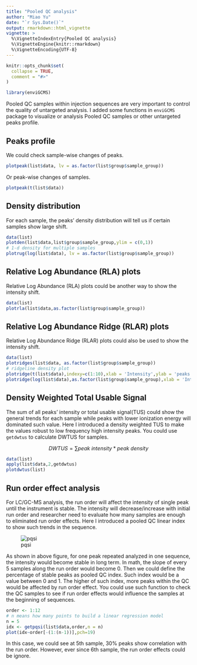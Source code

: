```yaml
---
title: "Pooled QC analysis"
author: "Miao Yu"
date: "`r Sys.Date()`"
output: rmarkdown::html_vignette
vignette: >
  %\VignetteIndexEntry{Pooled QC analysis}
  %\VignetteEngine{knitr::rmarkdown}
  %\VignetteEncoding{UTF-8}
---
```


```r
knitr::opts_chunk$set(
  collapse = TRUE,
  comment = "#>"
)
```

```r
library(enviGCMS)
```

Pooled QC samples within injection sequences are very important to control the quality of untargeted analysis. I added some functions in `enviGCMS` package to visualize or analysis Pooled QC samples or other untargeted peaks profile.

## Peaks profile

We could check sample-wise changes of peaks.

```r
plotpeak(list$data, lv = as.factor(list$group$sample_group))
```

Or peak-wise changes of samples.

```r
plotpeak(t(list$data))
```


## Density distribution

For each sample, the peaks' density distribution will tell us if certain samples show large shift.

```r
data(list)
plotden(list$data,list$group$sample_group,ylim = c(0,1))
# 1-d density for multiple samples
plotrug(log(list$data), lv = as.factor(list$group$sample_group))
```

## Relative Log Abundance (RLA) plots

Relative Log Abundance (RLA) plots could be another way to show the intensity shift.

```r
data(list)
plotrla(list$data,as.factor(list$group$sample_group))
```

## Relative Log Abundance Ridge (RLAR) plots

Relative Log Abundance Ridge (RLAR) plots could also be used to show the intensity shift.

```r
data(list)
plotridges(list$data, as.factor(list$group$sample_group))
# ridgeline density plot
plotridge(t(list$data),indexy=c(1:10),xlab = 'Intensity',ylab = 'peaks')
plotridge(log(list$data),as.factor(list$group$sample_group),xlab = 'Intensity',ylab = 'peaks')
```


## Density Weighted Total Usable Signal

The sum of all peaks' intensity or total usable signal(TUS) could show the general trends for each sample while peaks with lower ionization energy will dominated such value. Here I introduced a density weighted TUS to make the values robust to low frequency high intensity peaks. You could use `getdwtus` to calculate DWTUS for samples.

$$DWTUS = \sum peak\ intensity * peak\ density$$

```r
data(list)
apply(list$data,2,getdwtus)
plotdwtus(list)
```

## Run order effect analysis

For LC/GC-MS analysis, the run order will affect the intensity of single peak until the instrument is stable. The intensity will decrease/increase with initial run order and researcher need to evaluate how many samples are enough to eliminated run order effects. Here I introduced a pooled QC linear index to show such trends in the sequence. 

![pqsi](https://yufree.github.io/presentation/figure/pooledQC.png)

As shown in above figure, for one peak repeated analyzed in one sequence, the intensity would become stable in long term. In math, the slope of every 5 samples along the run order would become 0. Then we could define the percentage of stable peaks as pooled QC index. Such index would be a value between 0 and 1. The higher of such index, more peaks within the QC would be affected by run order effect. You could use such function to check the QC samples to see if run order effects would influence the samples at the beginning of sequences.

```r
order <- 1:12
# n means how many points to build a linear regression model
n = 5
idx <- getpqsi(list$data,order,n = n)
plot(idx~order[-(1:(n-1))],pch=19)
```

In this case, we could see at 5th sample, 30% peaks show correlation with the run order. However, ever since 6th sample, the run order effects could be ignore.



